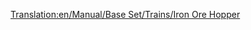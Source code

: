 [[Translation:en/Manual/Base Set/Trains/Iron Ore Hopper]]
{{nl/Manual/Base Set/Trains/Wagons|Naam=Ijzerertswagon
|Afbeelding=[[File:en/Manual/Base Set/Trains/Ironorehopper.png]]
|NormaalKosten=£1,398 ($2,796)
|NormaalGewicht=19 / 49 t
|NormaalCapaciteit=30 ton ijzererts
|MonoKosten=£1,398 ($2,796)
|MonoGewicht=19 / 54 t
|MonoCapaciteit=35 ton ijzererts
|MagKosten=£1,398 ($2,796)
|MagGewicht=19 / 56 t
|MagCapaciteit=37 ton ijzererts
|Omschrijving=De ijzerertswagon kan [[en/Manual/Base Set/Cargos/Iron Ore|ijzererts (EN)]] transporteren. Deze wagon is enkel beschikbaar in [[en/Manual/Climates#temperate|gematigd (EN)]] klimaat.
}}